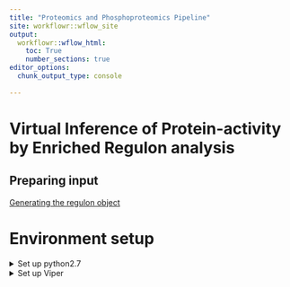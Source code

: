 ```yaml
---
title: "Proteomics and Phosphoproteomics Pipeline"
site: workflowr::wflow_site
output:
  workflowr::wflow_html:
    toc: True
    number_sections: true
editor_options:
  chunk_output_type: console
  
---
```


# Virtual Inference of Protein-activity by Enriched Regulon analysis

## Preparing input

[Generating the regulon object](viper_1.html)

# Environment setup
<details>
  <summary>Set up python2.7</summary>

To set up python2.7 on MacOs

* Follow https://stackoverflow.com/questions/67380286/anaconda-channel-for-installing-python-2-7  
  
* Install additional packages with [Env/py27.yml](https://github.com/zhenzuo2/Proteomics-and-Phosphoproteomics-Pipeline/blob/main/Env/py27.yml)  

Then run 

```
conda create -n py27 --f py27.yml
```

To active it  

```
source /opt/homebrew/Caskroom/mambaforge/base/etc/profile.d/conda.sh;  
conda activate py27;  
```

</details>

<details>
  <summary>Set up Viper</summary>
  
* Follow https://www.bioconductor.org/packages/release/bioc/html/viper.html

```
if (!require("BiocManager", quietly = TRUE))
    install.packages("BiocManager")

BiocManager::install("viper")
```
</details>

